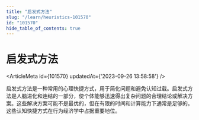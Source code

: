 ```yaml
---
title: "启发式方法"
slug: "/learn/heuristics-101570"
id: "101570"
hide_table_of_contents: true
---
```



# 启发式方法

<ArticleMeta id={101570} updatedAt={'2023-09-26 13:58:58'} />
<div className='border-solid border-b border-t-0 my-4 border-[var(--ifm-color-gray-300)]' />

启发式方法是一种常用的心理快捷方式，用于简化问题和避免认知过载。启发式方法是人脑进化和连结的一部分，使个体能够迅速得出复杂问题的合理结论或解决方案。这些解决方案可能不是最优的，但在有限的时间和计算能力下通常是足够的。这些认知快捷方式在行为经济学中占据重要地位。
